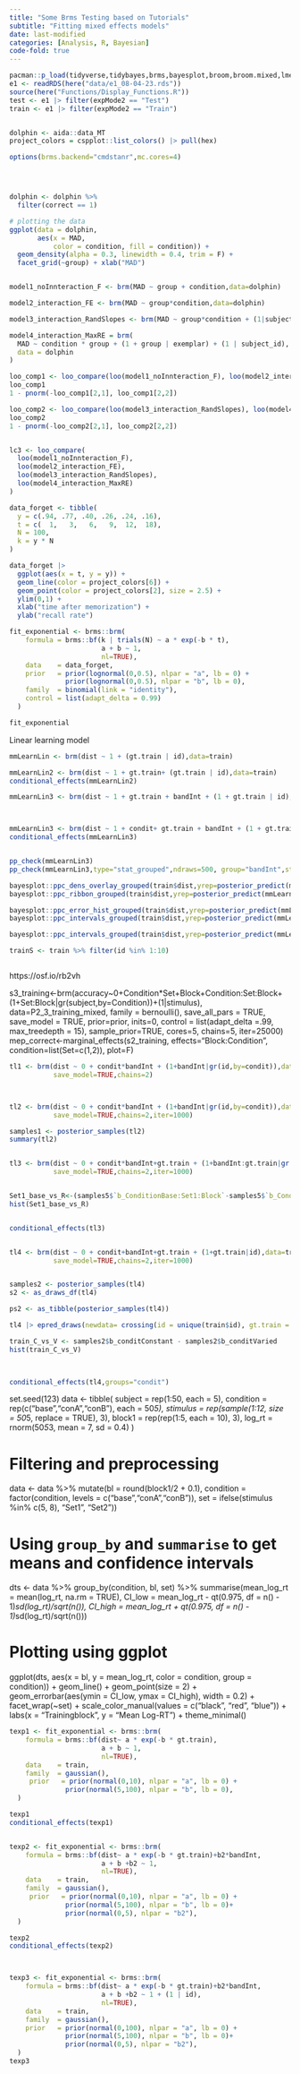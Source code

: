 ```yaml
---
title: "Some Brms Testing based on Tutorials"
subtitle: "Fitting mixed effects models"
date: last-modified
categories: [Analysis, R, Bayesian]
code-fold: true
---
```



```r
pacman::p_load(tidyverse,tidybayes,brms,bayesplot,broom,broom.mixed,lme4,emmeans,here,knitr,kableExtra,gt,gghalves,patchwork,ggforce,ggdist)
e1 <- readRDS(here("data/e1_08-04-23.rds"))
source(here("Functions/Display_Functions.R"))
test <- e1 |> filter(expMode2 == "Test")  
train <- e1 |> filter(expMode2 == "Train")  


dolphin <- aida::data_MT
project_colors = cspplot::list_colors() |> pull(hex)

options(brms.backend="cmdstanr",mc.cores=4)





```


```r

dolphin <- dolphin %>% 
  filter(correct == 1) 

# plotting the data
ggplot(data = dolphin, 
       aes(x = MAD, 
           color = condition, fill = condition)) + 
  geom_density(alpha = 0.3, linewidth = 0.4, trim = F) +
  facet_grid(~group) + xlab("MAD")


model1_noInnteraction_F <- brm(MAD ~ group + condition,data=dolphin)

model2_interaction_FE <- brm(MAD ~ group*condition,data=dolphin)

model3_interaction_RandSlopes <- brm(MAD ~ group*condition + (1|subject_id),data=dolphin)

model4_interaction_MaxRE = brm(
  MAD ~ condition * group + (1 + group | exemplar) + (1 | subject_id), 
  data = dolphin
) 

loo_comp1 <- loo_compare(loo(model1_noInnteraction_F), loo(model2_interaction_FE))
loo_comp1
1 - pnorm(-loo_comp1[2,1], loo_comp1[2,2])

loo_comp2 <- loo_compare(loo(model3_interaction_RandSlopes), loo(model4_interaction_MaxRE))
loo_comp2
1 - pnorm(-loo_comp2[2,1], loo_comp2[2,2])


lc3 <- loo_compare(
  loo(model1_noInnteraction_F),
  loo(model2_interaction_FE),
  loo(model3_interaction_RandSlopes),
  loo(model4_interaction_MaxRE)
)

```









```r
data_forget <- tibble(
  y = c(.94, .77, .40, .26, .24, .16),
  t = c(  1,   3,   6,   9,  12,  18),
  N = 100,
  k = y * N
)

data_forget |>
  ggplot(aes(x = t, y = y)) +
  geom_line(color = project_colors[6]) +
  geom_point(color = project_colors[2], size = 2.5) +
  ylim(0,1) +
  xlab("time after memorization") +
  ylab("recall rate") 

fit_exponential <- brms::brm(
    formula = brms::bf(k | trials(N) ~ a * exp(-b * t), 
                       a + b ~ 1, 
                       nl=TRUE),
    data    = data_forget,
    prior   = prior(lognormal(0,0.5), nlpar = "a", lb = 0) + 
              prior(lognormal(0,0.5), nlpar = "b", lb = 0),
    family  = binomial(link = "identity"),
    control = list(adapt_delta = 0.99)
  )

fit_exponential

```



Linear learning model
```r

mmLearnLin <- brm(dist ~ 1 + (gt.train | id),data=train)

mmLearnLin2 <- brm(dist ~ 1 + gt.train+ (gt.train | id),data=train)
conditional_effects(mmLearnLin2)

mmLearnLin3 <- brm(dist ~ 1 + gt.train + bandInt + (1 + gt.train | id),data=train)



mmLearnLin3 <- brm(dist ~ 1 + condit+ gt.train + bandInt + (1 + gt.train | id),data=train)
conditional_effects(mmLearnLin3)


pp_check(mmLearnLin3)
pp_check(mmLearnLin3,type="stat_grouped",ndraws=500, group="bandInt",stat="mean")

bayesplot::ppc_dens_overlay_grouped(train$dist,yrep=posterior_predict(mmLearnLin3,ndraws=100),group=train$bandInt)
bayesplot::ppc_ribbon_grouped(train$dist,yrep=posterior_predict(mmLearnLin3,ndraws=100),x=train$gt.train,group=train$bandInt)

bayesplot::ppc_error_hist_grouped(train$dist,yrep=posterior_predict(mmLearnLin3,ndraws=100),x=train$gt.train,group=train$bandInt)
bayesplot::ppc_intervals_grouped(train$dist,yrep=posterior_predict(mmLearnLin3,ndraws=100),x=train$gt.train,group=train$bandInt)

bayesplot::ppc_intervals_grouped(train$dist,yrep=posterior_predict(mmLearnLin3,ndraws=100),x=train$gt.train,group=train$bandInt)

trainS <- train %>% filter(id %in% 1:10)



```


                
https://osf.io/rb2vh

s3_training<-brm(accuracy~0+Condition*Set+Block+Condition:Set:Block+(1+Set:Block|gr(subject,by=Condition))+(1|stimulus), 
                 data=P2_3_training_mixed, family = bernoulli(),
                 save_all_pars = TRUE, save_model = TRUE, prior=prior, inits=0,
                 control = list(adapt_delta =.99, max_treedepth = 15), 
                 sample_prior=TRUE,  cores=5, chains=5, iter=25000)
mep_correct<-marginal_effects(s2_training, effects="Block:Condition",
                              condition=list(Set=c(1,2)), plot=F)
```r

tl1 <- brm(dist ~ 0 + condit*bandInt + (1+bandInt|gr(id,by=condit)),data=train,
           save_model=TRUE,chains=2)



tl2 <- brm(dist ~ 0 + condit*bandInt + (1+bandInt|gr(id,by=condit)),data=train,
           save_model=TRUE,chains=2,iter=1000)

samples1 <- posterior_samples(tl2)
summary(tl2)


tl3 <- brm(dist ~ 0 + condit*bandInt+gt.train + (1+bandInt:gt.train|gr(id,by=condit)),data=train,
           save_model=TRUE,chains=2,iter=1000)


Set1_base_vs_R<-(samples5$`b_ConditionBase:Set1:Block`-samples5$`b_ConditionCon1:Set1:Block`)
hist(Set1_base_vs_R) 


conditional_effects(tl3)


tl4 <- brm(dist ~ 0 + condit+bandInt+gt.train + (1+gt.train|id),data=train,
           save_model=TRUE,chains=2,iter=1000)


samples2 <- posterior_samples(tl4)
s2 <- as_draws_df(tl4)

ps2 <- as_tibble(posterior_samples(tl4))

tl4 |> epred_draws(newdata= crossing(id = unique(train$id), gt.train = unique(train$gt.train),condit=unique(train$condit),bandInt=unique(train$bandInt)) |> filter((condit=="Constant" & bandInt==800) | condit=="Varied"),ndraws=5)

train_C_vs_V <- samples2$b_conditConstant - samples2$b_conditVaried
hist(train_C_vs_V)


  
conditional_effects(tl4,groups="condit")


```









set.seed(123)
data <- tibble(
  subject = rep(1:50, each = 5),
  condition = rep(c("base","conA","conB"), each = 50*5),
  stimulus = rep(sample(1:12, size = 50*5, replace = TRUE), 3),
  block1 = rep(rep(1:5, each = 10), 3),
  log_rt = rnorm(50*5*3, mean = 7, sd = 0.4)
)

# Filtering and preprocessing
data <- data %>%
  mutate(bl = round(block1/2 + 0.1), 
         condition = factor(condition, levels = c("base","conA","conB")),
         set = ifelse(stimulus %in% c(5, 8), "Set1", "Set2"))

# Using `group_by` and `summarise` to get means and confidence intervals
dts <- data %>%
  group_by(condition, bl, set) %>%
  summarise(mean_log_rt = mean(log_rt, na.rm = TRUE), 
            CI_low = mean_log_rt - qt(0.975, df = n() - 1)*sd(log_rt)/sqrt(n()), 
            CI_high = mean_log_rt + qt(0.975, df = n() - 1)*sd(log_rt)/sqrt(n())) 

# Plotting using ggplot
ggplot(dts, aes(x = bl, y = mean_log_rt, color = condition, group = condition)) +
  geom_line() +
  geom_point(size = 2) +
  geom_errorbar(aes(ymin = CI_low, ymax = CI_high), width = 0.2) +
  facet_wrap(~set) +
  scale_color_manual(values = c("black", "red", "blue")) +
  labs(x = "Trainingblock", y = "Mean Log-RT") +
  theme_minimal()



```r

texp1 <- fit_exponential <- brms::brm(
    formula = brms::bf(dist~ a * exp(-b * gt.train), 
                       a + b ~ 1, 
                       nl=TRUE),
    data    = train,
    family  = gaussian(),
     prior   = prior(normal(0,10), nlpar = "a", lb = 0) + 
              prior(normal(5,100), nlpar = "b", lb = 0),
  )

texp1
conditional_effects(texp1)


texp2 <- fit_exponential <- brms::brm(
    formula = brms::bf(dist~ a * exp(-b * gt.train)+b2*bandInt, 
                       a + b +b2 ~ 1, 
                       nl=TRUE),
    data    = train,
    family  = gaussian(),
     prior   = prior(normal(0,10), nlpar = "a", lb = 0) + 
              prior(normal(5,100), nlpar = "b", lb = 0)+
              prior(normal(0,5), nlpar = "b2"),
  )

texp2
conditional_effects(texp2)



texp3 <- fit_exponential <- brms::brm(
    formula = brms::bf(dist~ a * exp(-b * gt.train)+b2*bandInt, 
                       a + b +b2 ~ 1 + (1 | id), 
                       nl=TRUE),
    data    = train,
    family  = gaussian(),
    prior   = prior(normal(0,100), nlpar = "a", lb = 0) + 
              prior(normal(5,100), nlpar = "b", lb = 0)+
              prior(normal(0,5), nlpar = "b2"),
  )
texp3


```


